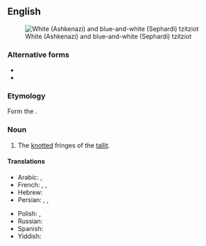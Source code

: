==English==
{{wikipedia}}
[[Image:Tzitzith.jpg|thumb|right|White (Ashkenazi) and blue-and-white (Sephardi) tzitziot]]

===Alternative forms===
* {{alter|en|tsitsith}}
* {{alter|en|zizit}}

===Etymology===
Form the {{etyl|he|en}} {{m|he|צִיצִית}}‎.

===Noun===
{{en-noun|tzitziot|tzitzis|tzitzith}}

# The [[knot]]ted fringes of the [[tallit]].

====Translations====
{{trans-top|knots on a tallit}}
* Arabic: {{t|ar|صِيصِيَة}}, {{t|ar|ضِيضِيَة}} {{t|ar| تِزِيتِزِيت}}
* French: {{t+|fr|tsitsit}}, {{t|fr|tzitzis}}, {{t|fr|tsitsis}}
* Hebrew: {{t+|he|ציצית}}
* Persian: {{t|fa|صیصیت|tr=ṣiṣiyet}}, {{t|fa|ضیضیت|tr=ziziyet}}, {{t|fa|تزیزیت|tr=tezitezit}}
{{trans-mid}}
* Polish: {{t|pl|cicit}}, {{t|pl|cyces}}
* Russian: {{t+|ru|ци́цит}}
* Spanish: {{t|es|tzitzit}}
* Yiddish: {{t|yi|ציצית}}
{{trans-bottom}}

{{topics|en|Judaism}}